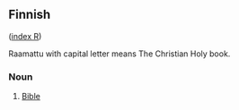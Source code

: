 ==Finnish==
([[Wiktionary:Finnish_index_r|index R]])

Raamattu with capital letter means The Christian Holy book.

===Noun===

# [[Bible]]